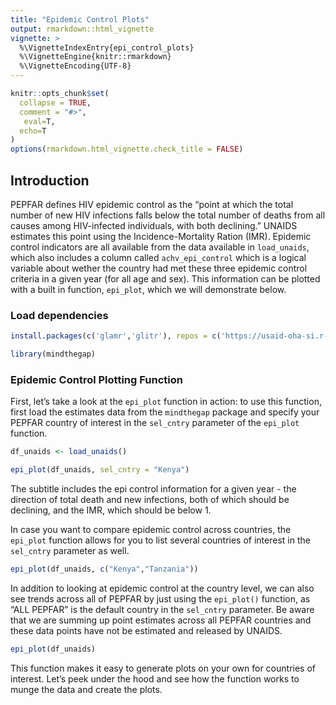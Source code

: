 ```yaml
---
title: "Epidemic Control Plots"
output: rmarkdown::html_vignette
vignette: >
  %\VignetteIndexEntry{epi_control_plots}
  %\VignetteEngine{knitr::rmarkdown}
  %\VignetteEncoding{UTF-8}
---
```


```r
knitr::opts_chunk$set(
  collapse = TRUE,
  comment = "#>",
   eval=T, 
  echo=T
)
options(rmarkdown.html_vignette.check_title = FALSE)
```

## Introduction

PEPFAR defines HIV epidemic control as the "point at which the total number of new HIV infections falls below the total number of deaths from all causes among HIV-infected individuals, with both declining." UNAIDS estimates this point using the Incidence-Mortality Ration (IMR). Epidemic control indicators are all available from the data available in `load_unaids`, which also includes a column called `achv_epi_control` which is a logical variable about wether the country had met these three epidemic control criteria in a given year (for all age and sex). This information can be plotted with a built in function, `epi_plot`, which we will demonstrate below.

### Load dependencies

```r
install.packages(c('glamr','glitr'), repos = c('https://usaid-oha-si.r-universe.dev', getOption("repos")))
```

```r
library(mindthegap)
```

### Epidemic Control Plotting Function

First, let's take a look at the `epi_plot` function in action: to use this function, first load the estimates data from the `mindthegap` package and specify your PEPFAR country of interest in the `sel_cntry` parameter of the `epi_plot` function.

```r
df_unaids <- load_unaids()
```

```r
epi_plot(df_unaids, sel_cntry = "Kenya")
```
The subtitle includes the epi control information for a given year - the direction of total death and new infections, both of which should be declining, and the IMR, which should be below 1.

In case you want to compare epidemic control across countries, the `epi_plot` function allows for you to list several countries of interest in the `sel_cntry` parameter as well.

```r
epi_plot(df_unaids, c("Kenya","Tanzania"))
```

In addition to looking at epidemic control at the country level, we can also see trends across all of PEPFAR by just using the `epi_plot()` function, as "ALL PEPFAR" is the default country in the `sel_cntry` parameter. Be aware that we are summing up point estimates across all PEPFAR countries and these data points have not be estimated and released by UNAIDS.

```r
epi_plot(df_unaids)
```

This function makes it easy to generate plots on your own for countries of interest. Let's peek under the hood and see how the function works to munge the data and create the plots.
